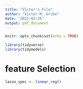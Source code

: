 ```yaml
---
title: "Victor's File"
author: "Victor M. Uribe"
date: "2022-02-25"
output: pdf_document
---
```



```r
knitr::opts_chunk$set(echo = TRUE)
```



```r
library(tidyverse)
library(tidymodels)
```





# feature Selection

```r
lasso_spec <- linear_reg()
```








